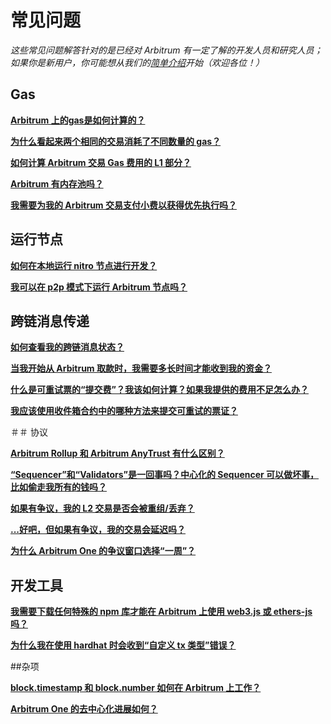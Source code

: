 # 常见问题

_这些常见问题解答针对的是已经对 Arbitrum 有一定了解的开发人员和研究人员；如果你是新用户，你可能想从我们的[简单介绍](../intro/intro.mdx)开始（欢迎各位！）_

## Gas

**[Arbitrum 上的gas是如何计算的？](./gas-faqs.mdx#q-gas)**

**[为什么看起来两个相同的交易消耗了不同数量的 gas？](./gas-faqs.mdx#q-gas-changes)**

**[如何计算 Arbitrum 交易 Gas 费用的 L1 部分？](./gas-faqs.mdx#q-gas-l1)**

**[Arbitrum 有内存池吗？](./gas-faqs.mdx#q-mempool)**

**[我需要为我的 Arbitrum 交易支付小费以获得优先执行吗？](./gas-faqs.mdx#q-priority)**

## 运行节点

**[如何在本地运行 nitro 节点进行开发？](./nodes-faqs.mdx#q-node-local)**

**[我可以在 p2p 模式下运行 Arbitrum 节点吗？](./nodes-faqs.mdx#q-node-p2p)**

## 跨链消息传递

**[如何查看我的跨链消息状态？](x-chain-faqs.mdx#q-xchain-status)**

**[当我开始从 Arbitrum 取款时，我需要多长时间才能收到我的资金？](x-chain-faqs.mdx#q-withdrawal-time)**

**[什么是可重试票的“提交费”？我该如何计算？如果我提供的费用不足怎么办？](x-chain-faqs.mdx#q-submission-fee)**

**[我应该使用收件箱合约中的哪种方法来提交可重试的票证？](x-chain-faqs.mdx#q-retry-methods)**

＃＃ 协议

**[Arbitrum Rollup 和 Arbitrum AnyTrust 有什么区别？](./protocol-faqs.mdx#q-rollup-vs-anytrust)**

**[“Sequencer”和“Validators”是一回事吗？中心化的 Sequencer 可以做坏事，比如偷走我所有的钱吗？](./protocol-faqs.mdx#q-seq-vs-val)**

**[如果有争议，我的 L2 交易是否会被重组/丢弃？](./protocol-faqs.mdx#q-dispute-reorg)**

**[...好吧，但如果有争议，我的交易会延迟吗？](./protocol-faqs.mdx#q-dispute-delay)**

**[为什么 Arbitrum One 的争议窗口选择“一周”？](./protocol-faqs.mdx#q-why-one-week)**

## 开发工具

**[我需要下载任何特殊的 npm 库才能在 Arbitrum 上使用 web3.js 或 ethers-js 吗？](./tooling-faqs.mdx#q-ethers-web3)**

**[为什么我在使用 hardhat 时会收到“自定义 tx 类型”错误？](./tooling-faqs.mdx#q-hardhat)**

##杂项

**[block.timestamp 和 block.number 如何在 Arbitrum 上工作？](./misc-faqs.mdx#q-blocknum)**

**[Arbitrum One 的去中心化进展如何？](./misc-faqs.mdx#q-decentralization)**